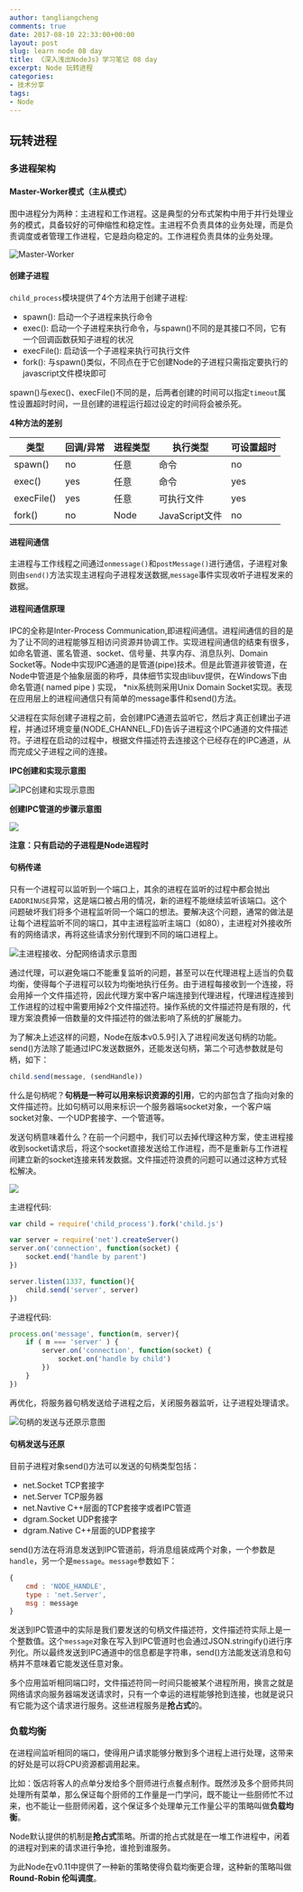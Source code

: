```yaml
---
author: tangliangcheng
comments: true
date: 2017-08-10 22:33:00+00:00
layout: post
slug: learn node 08 day
title: 《深入浅出NodeJs》学习笔记 08 day
excerpt: Node 玩转进程
categories:
- 技术分享
tags:
- Node
---
```


## 玩转进程

### 多进程架构

#### Master-Worker模式（主从模式）

图中进程分为两种：主进程和工作进程。这是典型的分布式架构中用于并行处理业务的模式，具备较好的可伸缩性和稳定性。主进程不负责具体的业务处理，而是负责调度或者管理工作进程，它是趋向稳定的。工作进程负责具体的业务处理。

![Master-Worker](https://github.com/peakcool/learn-nodejs-notes/blob/master/%E7%A4%BA%E6%84%8F%E5%9B%BE/%E7%8E%A9%E8%BD%AC%E8%BF%9B%E7%A8%8B/Master-Worder%E6%A8%A1%E5%BC%8F.png?raw=true)

#### 创建子进程

`child_process`模块提供了4个方法用于创建子进程:

* spawn(): 启动一个子进程来执行命令
* exec(): 启动一个子进程来执行命令，与spawn()不同的是其接口不同，它有一个回调函数获知子进程的状况
* execFile(): 启动该一个子进程来执行可执行文件
* fork(): 与spawn()类似，不同点在于它创建Node的子进程只需指定要执行的javascript文件模块即可

spawn()与exec()、execFile()不同的是，后两者创建的时间可以指定`timeout`属性设置超时时间，一旦创建的进程运行超过设定的时间将会被杀死。

**4种方法的差别**

| 类型 | 回调/异常 | 进程类型 | 执行类型 | 可设置超时 |
| - | - | - | - | - |
| spawn() | no | 任意 | 命令 | no |
| exec() | yes | 任意 | 命令 | yes |
| execFile() | yes | 任意 | 可执行文件 | yes |
| fork() | no | Node | JavaScript文件 | no |

#### 进程间通信

主进程与工作线程之间通过`onmessage()`和`postMessage()`进行通信，子进程对象则由`send()`方法实现主进程向子进程发送数据,`message`事件实现收听子进程发来的数据。

#### 进程间通信原理

IPC的全称是Inter-Process Communication,即进程间通信。进程间通信的目的是为了让不同的进程能够互相访问资源并协调工作。实现进程间通信的结束有很多，如命名管道、匿名管道、socket、信号量、共享内存、消息队列、Domain Socket等。Node中实现IPC通道的是管道(pipe)技术。但是此管道非彼管道，在Node中管道是个抽象层面的称呼，具体细节实现由libuv提供，在Windows下由命名管道( named pipe ) 实现， *nix系统则采用Unix Domain Socket实现。表现在应用层上的进程间通信只有简单的message事件和send()方法。

父进程在实际创建子进程之前，会创建IPC通道去监听它，然后才真正创建出子进程，并通过环境变量(NODE_CHANNEL_FD)告诉子进程这个IPC通道的文件描述符。子进程在启动的过程中，根据文件描述符去连接这个已经存在的IPC通道，从而完成父子进程之间的连接。

**IPC创建和实现示意图**

![IPC创建和实现示意图](https://github.com/peakcool/learn-nodejs-notes/blob/master/%E7%A4%BA%E6%84%8F%E5%9B%BE/%E7%8E%A9%E8%BD%AC%E8%BF%9B%E7%A8%8B/IPC%E5%88%9B%E5%BB%BA%E5%92%8C%E5%AE%9E%E7%8E%B0%E7%A4%BA%E6%84%8F%E5%9B%BE.png?raw=true)

**创建IPC管道的步骤示意图**

![](https://github.com/peakcool/learn-nodejs-notes/blob/master/%E7%A4%BA%E6%84%8F%E5%9B%BE/%E7%8E%A9%E8%BD%AC%E8%BF%9B%E7%A8%8B/%E5%88%9B%E5%BB%BAIPC%E7%AE%A1%E9%81%93%E7%9A%84%E6%AD%A5%E9%AA%A4%E7%A4%BA%E6%84%8F%E5%9B%BE.png?raw=true)

**注意：只有启动的子进程是Node进程时**

#### 句柄传递

只有一个进程可以监听到一个端口上，其余的进程在监听的过程中都会抛出`EADDRINUSE`异常，这是端口被占用的情况，新的进程不能继续监听该端口。这个问题破坏我们将多个进程监听同一个端口的想法。要解决这个问题，通常的做法是让每个进程监听不同的端口，其中主进程监听主端口（如80），主进程对外接收所有的网络请求，再将这些请求分别代理到不同的端口进程上。

![主进程接收、分配网络请求示意图](https://github.com/peakcool/learn-nodejs-notes/blob/master/%E7%A4%BA%E6%84%8F%E5%9B%BE/%E7%8E%A9%E8%BD%AC%E8%BF%9B%E7%A8%8B/%E4%B8%BB%E8%BF%9B%E7%A8%8B%E6%8E%A5%E6%94%B6%E3%80%81%E5%88%86%E9%85%8D%E7%BD%91%E7%BB%9C%E8%AF%B7%E6%B1%82%E7%A4%BA%E6%84%8F%E5%9B%BE.png?raw=true)

通过代理，可以避免端口不能重复监听的问题，甚至可以在代理进程上适当的负载均衡，使得每个子进程可以较为均衡地执行任务。由于进程每接收到一个连接，将会用掉一个文件描述符，因此代理方案中客户端连接到代理进程，代理进程连接到工作进程的过程中需要用掉2个文件描述符。操作系统的文件描述符是有限的，代理方案浪费掉一倍数量的文件描述符的做法影响了系统的扩展能力。

为了解决上述这样的问题，Node在版本v0.5.9引入了进程间发送句柄的功能。send()方法除了能通过IPC发送数据外，还能发送句柄，第二个可选参数就是句柄，如下：

```js
child.send(message, (sendHandle))
```

什么是句柄呢？**句柄是一种可以用来标识资源的引用**，它的内部包含了指向对象的文件描述符。比如句柄可以用来标识一个服务器端socket对象，一个客户端socket对象、一个UDP套接字、一个管道等。

发送句柄意味着什么？在前一个问题中，我们可以去掉代理这种方案，使主进程接收到socket请求后，将这个socket直接发送给工作进程，而不是重新与工作进程间建立新的socket连接来转发数据。文件描述符浪费的问题可以通过这种方式轻松解决。

![](https://github.com/peakcool/learn-nodejs-notes/blob/master/%E7%A4%BA%E6%84%8F%E5%9B%BE/%E7%8E%A9%E8%BD%AC%E8%BF%9B%E7%A8%8B/%E4%B8%BB%E8%BF%9B%E7%A8%8B%E5%B0%86%E8%AF%B7%E6%B1%82%E5%8F%91%E9%80%81%E7%BB%99%E5%B7%A5%E4%BD%9C%E8%BF%9B%E7%A8%8B%202.png?raw=true)


主进程代码:

```js
var child = require('child_process').fork('child.js')

var server = require('net').createServer()
server.on('connection', function(socket) {
    socket.end('handle by parent')
})

server.listen(1337, function(){
    child.send('server', server)
})
```

子进程代码:

```js
process.on('message', function(m, server){
    if ( m === 'server' ) {
        server.on('connection', function(socket) {
            socket.on('handle by child')
        })
    }
})
```

再优化，将服务器句柄发送给子进程之后，关闭服务器监听，让子进程处理请求。

![句柄的发送与还原示意图](https://github.com/peakcool/learn-nodejs-notes/blob/master/%E7%A4%BA%E6%84%8F%E5%9B%BE/%E7%8E%A9%E8%BD%AC%E8%BF%9B%E7%A8%8B/%E5%8F%A5%E6%9F%84%E7%9A%84%E5%8F%91%E9%80%81%E4%B8%8E%E8%BF%98%E5%8E%9F%E7%A4%BA%E6%84%8F%E5%9B%BE.png?raw=true)

#### 句柄发送与还原

目前子进程对象send()方法可以发送的句柄类型包括：

* net.Socket TCP套接字
* net.Server TCP服务器
* net.Navtive C++层面的TCP套接字或者IPC管道
* dgram.Socket UDP套接字
* dgram.Native C++层面的UDP套接字

send()方法在将消息发送到IPC管道前，将消息组装成两个对象，一个参数是`handle`，另一个是`message`。`message`参数如下：

```js
{
    cmd : 'NODE_HANDLE',
    type : 'net.Server',
    msg : message
}
```
发送到IPC管道中的实际是我们要发送的句柄文件描述符，文件描述符实际上是一个整数值。这个`message`对象在写入到IPC管道时也会通过JSON.stringify()进行序列化。所以最终发送到IPC通道中的信息都是字符串，send()方法能发送消息和句柄并不意味着它能发送任意对象。

多个应用监听相同端口时，文件描述符同一时间只能被某个进程所用，换言之就是网络请求向服务器端发送请求时，只有一个幸运的进程能够抢到连接，也就是说只有它能为这个请求进行服务。这些进程服务是**抢占式**的。

### 负载均衡

在进程间监听相同的端口，使得用户请求能够分散到多个进程上进行处理，这带来的好处是可以将CPU资源都调用起来。

比如：饭店将客人的点单分发给多个厨师进行点餐点制作。既然涉及多个厨师共同处理所有菜单，那么保证每个厨师的工作量是一门学问，既不能让一些厨师忙不过来，也不能让一些厨师闲着，这个保证多个处理单元工作量公平的策略叫做**负载均衡**。

Node默认提供的机制是**抢占式**策略。所谓的抢占式就是在一堆工作进程中，闲着的进程对到来的请求进行争抢，谁抢到谁服务。

为此Node在v0.11中提供了一种新的策略使得负载均衡更合理，这种新的策略叫做**Round-Robin 伦叫调度**。
